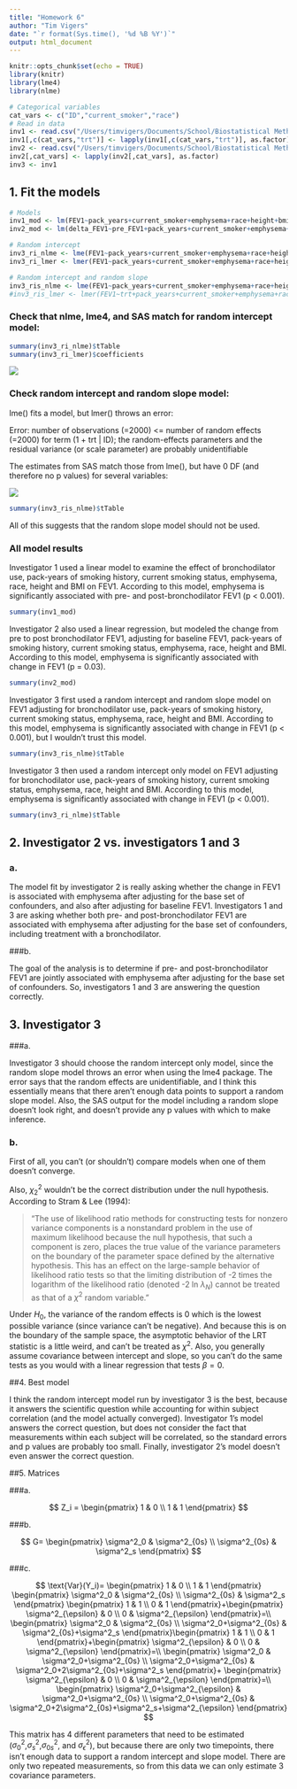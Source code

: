 ```yaml
---
title: "Homework 6"
author: "Tim Vigers"
date: "`r format(Sys.time(), '%d %B %Y')`"
output: html_document
---
```


```r
knitr::opts_chunk$set(echo = TRUE)
library(knitr)
library(lme4)
library(nlme)
```

```r
# Categorical variables 
cat_vars <- c("ID","current_smoker","race")
# Read in data
inv1 <- read.csv("/Users/timvigers/Documents/School/Biostatistical Methods 2/Homeworks/Homework 6/file2_FEV1.csv")
inv1[,c(cat_vars,"trt")] <- lapply(inv1[,c(cat_vars,"trt")], as.factor)
inv2 <- read.csv("/Users/timvigers/Documents/School/Biostatistical Methods 2/Homeworks/Homework 6/file1_FEV1.csv")
inv2[,cat_vars] <- lapply(inv2[,cat_vars], as.factor)
inv3 <- inv1
```
 
## 1. Fit the models 
 
```r
# Models
inv1_mod <- lm(FEV1~pack_years+current_smoker+emphysema+race+height+bmi+trt,data=inv1)
inv2_mod <- lm(delta_FEV1~pre_FEV1+pack_years+current_smoker+emphysema+race+height+bmi,data=inv2)

# Random intercept
inv3_ri_nlme <- lme(FEV1~pack_years+current_smoker+emphysema+race+height+bmi+trt,random = ~1|ID,data=inv3)
inv3_ri_lmer <- lmer(FEV1~pack_years+current_smoker+emphysema+race+height+bmi+trt+(1|ID),data=inv3)

# Random intercept and random slope
inv3_ris_nlme <- lme(FEV1~pack_years+current_smoker+emphysema+race+height+bmi+trt,random = ~1+trt|ID,data=inv3)
#inv3_ris_lmer <- lmer(FEV1~trt+pack_years+current_smoker+emphysema+race+height+bmi+(1+trt|ID),data=inv3)
```

### Check that nlme, lme4, and SAS match for random intercept model:

```r
summary(inv3_ri_nlme)$tTable
summary(inv3_ri_lmer)$coefficients
```

![](/Users/timvigers/Documents/School/Biostatistical Methods 2/Homeworks/Homework 6/RI.png)

### Check random intercept and random slope model:

lme() fits a model, but lmer() throws an error:

Error: number of observations (=2000) <= number of random effects (=2000) for term (1 + trt | ID); the random-effects parameters and the residual variance (or scale parameter) are probably unidentifiable

The estimates from SAS match those from lme(), but have 0 DF (and therefore no p values) for several variables:

![](/Users/timvigers/Documents/School/Biostatistical Methods 2/Homeworks/Homework 6/RI and RS.png)

```r
summary(inv3_ris_nlme)$tTable
```

All of this suggests that the random slope model should not be used.

### All model results

Investigator 1 used a linear model to examine the effect of bronchodilator use, pack-years of smoking history, current smoking status, emphysema, race, height and BMI on FEV1. According to this model, emphysema is significantly associated with pre- and post-bronchodilator FEV1 (p < 0.001).

```r
summary(inv1_mod)
```

Investigator 2 also used a linear regression, but modeled the change from pre to post bronchodilator FEV1, adjusting for baseline FEV1, pack-years of smoking history, current smoking status, emphysema, race, height and BMI. According to this model, emphysema is significantly associated with change in FEV1 (p = 0.03).

```r
summary(inv2_mod)
```

Investigator 3 first used a random intercept and random slope model on FEV1 adjusting for bronchodilator use, pack-years of smoking history, current smoking status, emphysema, race, height and BMI. According to this model, emphysema is significantly associated with change in FEV1 (p < 0.001), but I wouldn't trust this model.

```r
summary(inv3_ris_nlme)$tTable
```

Investigator 3 then used a random intercept only model on FEV1 adjusting for bronchodilator use, pack-years of smoking history, current smoking status, emphysema, race, height and BMI. According to this model, emphysema is significantly associated with change in FEV1 (p < 0.001).

```r
summary(inv3_ri_nlme)$tTable
```

## 2. Investigator 2 vs. investigators 1 and 3
### a. 

The model fit by investigator 2 is really asking whether the change in FEV1 is associated with emphysema after adjusting for the base set of confounders, and also after adjusting for baseline FEV1. Investigators 1 and 3 are asking whether both pre- and post-bronchodilator FEV1 are associated with emphysema after adjusting for the base set of confounders, including treatment with a bronchodilator.

###b. 

The goal of the analysis is to determine if pre- and post-bronchodilator FEV1 are jointly associated with emphysema after adjusting for the base set of confounders. So, investigators 1 and 3 are answering the question correctly.

## 3. Investigator 3
###a. 

Investigator 3 should choose the random intercept only model, since the random slope model throws an error when using the lme4 package. The error says that the random effects are unidentifiable, and I think this essentially means that there aren't enough data points to support a random slope model. Also, the SAS output for the model including a random slope doesn't look right, and doesn't provide any p values with which to make inference. 

### b. 

First of all, you can't (or shouldn't) compare models when one of them doesn't converge. 

Also, $\chi^2_2$ wouldn't be the correct distribution under the null hypothesis. According to Stram & Lee (1994):

>"The use of likelihood ratio methods for constructing tests for nonzero variance components is a nonstandard problem in the use of maximum likelihood because the null hypothesis, that such a component is zero, places the true value of the variance parameters on the boundary of the parameter space defined by the alternative hypothesis. This has an effect on the large-sample behavior of likelihood ratio tests so that the limiting distribution of -2 times the logarithm of the likelihood ratio (denoted -2 ln $\lambda_N$) cannot be treated as that of a $\chi^2$ random variable."

Under $H_0$, the variance of the random effects is 0 which is the lowest possible variance (since variance can't be negative). And because this is on the boundary of the sample space, the asymptotic behavior of the LRT statistic is a little weird, and can't be treated as $\chi^2$. Also, you generally assume covariance between intercept and slope, so you can't do the same tests as you would with a linear regression that tests $\beta=0$. 

##4. Best model

I think the random intercept model run by investigator 3 is the best, because it answers the scientific question while accounting for within subject correlation (and the model actually converged). Investigator 1's model answers the correct question, but does not consider the fact that measurements within each subject will be correlated, so the standard errors and p values are probably too small. Finally, investigator 2's model doesn't even answer the correct question. 

##5. Matrices

###a. 

$$
Z_i = \begin{pmatrix}
1 & 0 \\
1 & 1
\end{pmatrix}
$$

###b. 

$$
G= \begin{pmatrix}
\sigma^2_0 & \sigma^2_{0s} \\
\sigma^2_{0s} & \sigma^2_s
\end{pmatrix}
$$

###c. 

$$
\text{Var}(Y_i)= \begin{pmatrix}
1 & 0 \\
1 & 1
\end{pmatrix}
\begin{pmatrix}
\sigma^2_0 & \sigma^2_{0s} \\
\sigma^2_{0s} & \sigma^2_s
\end{pmatrix}
\begin{pmatrix}
1 & 1 \\
0 & 1
\end{pmatrix}+\begin{pmatrix}
\sigma^2_{\epsilon} & 0 \\
0 & \sigma^2_{\epsilon}
\end{pmatrix}=\\
\begin{pmatrix}
\sigma^2_0 & \sigma^2_{0s} \\
\sigma^2_0+\sigma^2_{0s} & \sigma^2_{0s}+\sigma^2_s
\end{pmatrix}\begin{pmatrix}
1 & 1 \\
0 & 1
\end{pmatrix}+\begin{pmatrix}
\sigma^2_{\epsilon} & 0 \\
0 & \sigma^2_{\epsilon}
\end{pmatrix}=\\
\begin{pmatrix}
\sigma^2_0 & \sigma^2_0+\sigma^2_{0s} \\
\sigma^2_0+\sigma^2_{0s} & \sigma^2_0+2\sigma^2_{0s}+\sigma^2_s
\end{pmatrix}+
\begin{pmatrix}
\sigma^2_{\epsilon} & 0 \\
0 & \sigma^2_{\epsilon}
\end{pmatrix}=\\
\begin{pmatrix}
\sigma^2_0+\sigma^2_{\epsilon} & \sigma^2_0+\sigma^2_{0s} \\
\sigma^2_0+\sigma^2_{0s} & \sigma^2_0+2\sigma^2_{0s}+\sigma^2_s+\sigma^2_{\epsilon}
\end{pmatrix}
$$


This matrix has 4 different parameters that need to be estimated ($\sigma^2_0$,$\sigma^2_s$,$\sigma^2_{0s}$, and $\sigma^2_{\epsilon}$), but because there are only two timepoints, there isn't enough data to support a random intercept and slope model. There are only two repeated measurements, so from this data we can only estimate 3 covariance parameters.